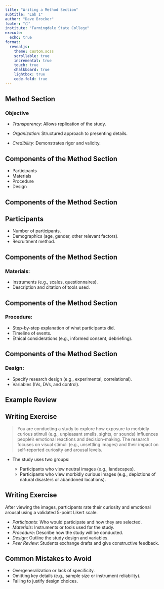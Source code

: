 ```yaml
---
title: "Writing a Method Section"
subtitle: "Lab 1"
author: "Dave Brocker"
footer: "⬡"
institute: "Farmingdale State College"
execute:
  echo: true
format: 
  revealjs:
    theme: custom.scss
    scrollable: true
    incremental: true   
    touch: true
    chalkboard: true
    lightbox: true
    code-fold: true
---
```


## Method Section
### Objective

-   *Transparency*: Allows replication of the study.

-   *Organization*: Structured approach to presenting details.

-   *Credibility*: Demonstrates rigor and validity.

## Components of the Method Section 

-   Participants
-   Materials
-   Procedure
-   Design

## Components of the Method Section 
## Participants

-   Number of participants.
-   Demographics (age, gender, other relevant factors).
-   Recruitment method.

## Components of the Method Section     
### Materials:
    
-   Instruments (e.g., scales, questionnaires).
-   Description and citation of tools used.

## Components of the Method Section 
### Procedure:
    
-   Step-by-step explanation of what participants did.
-   Timeline of events.
-   Ethical considerations (e.g., informed consent, debriefing).

## Components of the Method Section 
### Design:
    
-   Specify research design (e.g., experimental, correlational).
-   Variables (IVs, DVs, and control).

## Example Review



## Writing Exercise 

> You are conducting a study to explore how exposure to morbidly curious stimuli (e.g., unpleasant smells, sights, or sounds) influences people’s emotional reactions and decision-making. The research focuses on visual stimuli (e.g., unsettling images) and their impact on self-reported curiosity and arousal levels.

-   The study uses two groups:
    
    - Participants who view neutral images (e.g., landscapes).
    - Participants who view morbidly curious images (e.g., depictions of natural disasters or abandoned locations).

## Writing Exercise 

After viewing the images, participants rate their curiosity and emotional arousal using a validated 5-point Likert scale.

-   *Participants*: Who would participate and how they are selected.
-   *Materials*: Instruments or tools used for the study.
-   *Procedure*: Describe how the study will be conducted.
-   *Design*: Outline the study design and variables.
-   *Peer Review*: Students exchange drafts and give constructive feedback.

## Common Mistakes to Avoid

-   Overgeneralization or lack of specificity.
-   Omitting key details (e.g., sample size or instrument reliability).
-   Failing to justify design choices.

